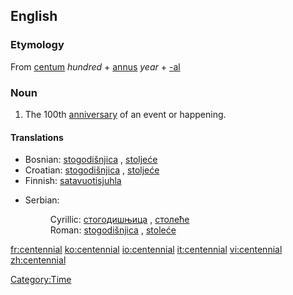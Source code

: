 {{wikipedia}}
==English==

===Etymology===
From {{etyl|la}} [[centum]] ''hundred'' + [[annus]] ''year'' + [[-al]]

===Noun===
{{en-noun}}

# The 100th [[anniversary]] of an event or happening.

====Translations====
{{trans-top|100th anniversary}}
* Bosnian: [[stogodišnjica]] {{f}}, [[stoljeće]] {{n}}
* Croatian: [[stogodišnjica]] {{f}}, [[stoljeće]] {{n}}
* Finnish: [[satavuotisjuhla]]
{{trans-mid}}
* Serbian:
*: Cyrillic: [[стогодишњица]] {{f}}, [[столеће]] {{n}}
*: Roman: [[stogodišnjica]] {{f}}, [[stoleće]] {{n}}
{{trans-bottom}}

[[Category:Time]]

[[fr:centennial]]
[[ko:centennial]]
[[io:centennial]]
[[it:centennial]]
[[vi:centennial]]
[[zh:centennial]]